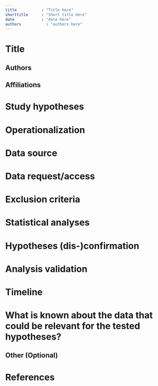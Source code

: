 ```yaml
---
title           : "Title here"
shorttitle      : "Short title here"
date            : "date here"
authors           : "authors here"
---
```


```{=html}
<!-- This template aims provides a relative short format to preregister
secondary analyses on preexisting data
(much like the AsPredicted.org format for new data collection).
For more details about the description please check the reference:
Mertens, G., & Krypotos, A. M. (2019). Preregistration of analyses of
preexisting data. Psychologica Belgica, 59(1), 338-352. doi: 10.5334/pb.493 -->
```
# Title

<!-- Here you can provide the project title.  -->

## Authors

<!-- Here you can provide the authors' list, together with the affiliations. -->

## Affiliations

<!--  Authors' affiliations-->

# Study hypotheses

```{=html}
<!-- Provide a brief description of the relevant theory 
and formulate the hypotheses as precisely as possible. -->
```
# Operationalization

```{=html}
<!-- State exactly how the variables specified in each hypothesis 
will be operationalized.  -->
```
# Data source

```{=html}
<!-- Specify the source of the obtained data. Also provide 
information about the context of the data source and clarify 
whether the data has been previously published. -->
```
# Data request/access

```{=html}
<!-- Specify how the data will be requested or accessed. 
Clarify whether the data were already available and whether 
the dataset has been previously explored or analyzed. -->
```
# Exclusion criteria

```{=html}
<!-- Specify whether there were any criteria for the 
exclusions of certain datasets, observations or time points.-->
```
# Statistical analyses

```{=html}
<!-- Specify the statistical model that will be used to analyze the data. 
Be as specific as possible and avoid ambiguity. -->
```
# Hypotheses (dis-)confirmation

```{=html}
<!-- Specify exactly how the hypothesis will be evaluated. 
Give specific criteria relevant to the used analytical 
model and framework (e.g., alpha-values, Bayes Factor, RMSEA).-->
```
# Analysis validation

```{=html}
<!-- Indicate whether the proposed analyses have previously been 
validated on a subset of the data, or a simulated dataset. 
If so, provide the data files and analysis code.-->
```
# Timeline

```{=html}
<!-- Provide the (foreseen) dates for the different steps 
in this preregistration form.-->
```
# What is known about the data that could be relevant for the tested hypotheses?

```{=html}
<!-- What is known about the data that could be relevant for the tested
hypotheses? I.e., disclose any prior exposure to the data set, direct or
indirect, and specific information (e.g., knowing the mean of a variable) that
is relevant for your research question. -->
```
## Other (Optional)

<!-- Further comments -->

# References

<!-- Included references -->

## 

```{=tex}
\vspace{-2pc}
\setlength{\parindent}{-0.5in}
\setlength{\leftskip}{-1in}
\setlength{\parskip}{8pt}
```
\noindent
